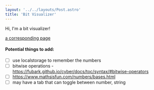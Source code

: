 ```yaml
---
layout: '../../layouts/Post.astro'
title: 'Bit Visualizer'
---
```


Hi, I'm a bit visualizer!

<div class="not-prose">
  <Number client:visible />
</div>

[a corresponding page](../posts/about-bit-visualizer)

#### Potential things to add:
- [ ] use localstorage to remember the numbers
- [ ] bitwise operations - https://fubark.github.io/cyber/docs/toc/syntax/#bitwise-operators
- [ ] https://www.mathsisfun.com/numbers/bases.html
- [ ] may have a tab that can toggle between number, string
